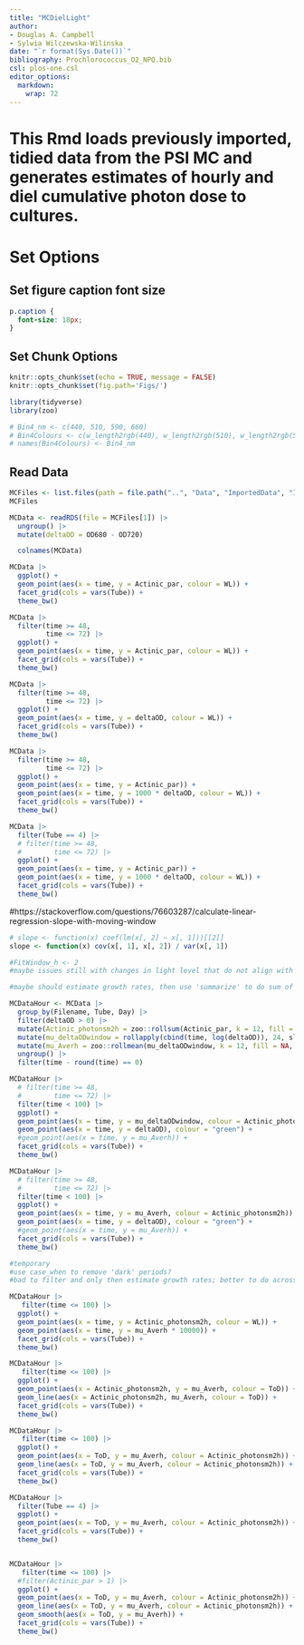 ```yaml
---
title: "MCDielLight"
author:
- Douglas A. Campbell
- Sylwia Wilczewska-Wilinska
date: "`r format(Sys.Date())`"
bibliography: Prochlorococcus_O2_NPQ.bib
csl: plos-one.csl
editor_options: 
  markdown: 
    wrap: 72
---
```

# This Rmd loads previously imported,  tidied data from the PSI MC and generates estimates of hourly and diel cumulative photon dose to cultures.

# Set Options

## Set figure caption font size

```css
p.caption {
  font-size: 18px;
}
```

## Set Chunk Options

```r
knitr::opts_chunk$set(echo = TRUE, message = FALSE)
knitr::opts_chunk$set(fig.path='Figs/')
```

```r
library(tidyverse)
library(zoo)
```

```r
# Bin4_nm <- c(440, 510, 590, 660)
# Bin4Colours <- c(w_length2rgb(440), w_length2rgb(510), w_length2rgb(590), w_length2rgb(660))
# names(Bin4Colours) <- Bin4_nm
```

## Read Data
```r
MCFiles <- list.files(path = file.path("..", "Data", "ImportedData", "ImportedMCData"), full.names = TRUE)
MCFiles
```

```r

MCData <- readRDS(file = MCFiles[1]) |>
  ungroup() |>
  mutate(deltaOD = OD680 - OD720)

  colnames(MCData)
```

```r
MCData |>
  ggplot() +
  geom_point(aes(x = time, y = Actinic_par, colour = WL)) +
  facet_grid(cols = vars(Tube)) +
  theme_bw()

MCData |>
  filter(time >= 48,
         time <= 72) |>
  ggplot() +
  geom_point(aes(x = time, y = Actinic_par, colour = WL)) +
  facet_grid(cols = vars(Tube)) +
  theme_bw()

MCData |>
  filter(time >= 48,
         time <= 72) |>
  ggplot() +
  geom_point(aes(x = time, y = deltaOD, colour = WL)) +
  facet_grid(cols = vars(Tube)) +
  theme_bw()

MCData |>
  filter(time >= 48,
         time <= 72) |>
  ggplot() +
  geom_point(aes(x = time, y = Actinic_par)) +
  geom_point(aes(x = time, y = 1000 * deltaOD, colour = WL)) +
  facet_grid(cols = vars(Tube)) +
  theme_bw()

MCData |>
  filter(Tube == 4) |>
  # filter(time >= 48,
  #        time <= 72) |>
  ggplot() +
  geom_point(aes(x = time, y = Actinic_par)) +
  geom_point(aes(x = time, y = 1000 * deltaOD, colour = WL)) +
  facet_grid(cols = vars(Tube)) +
  theme_bw()
```

#https://stackoverflow.com/questions/76603287/calculate-linear-regression-slope-with-moving-window
```r

# slope <- function(x) coef(lm(x[, 2] ~ x[, 1]))[[2]]
slope <- function(x) cov(x[, 1], x[, 2]) / var(x[, 1])

#FitWindow_h <- 2
#maybe issues still with changes in light level that do not align with growth measurement points

#maybe should estimate growth rates, then use 'summarize' to do sum of actinic photon dose for each hour?

MCDataHour <- MCData |>
  group_by(Filename, Tube, Day) |>
  filter(deltaOD > 0) |>
  mutate(Actinic_photonsm2h = zoo::rollsum(Actinic_par, k = 12, fill = NA, align = "right") * 5 * 60) |> 
  mutate(mu_deltaODwindow = rollapply(cbind(time, log(deltaOD)), 24, slope, by.column=FALSE, fill=NA)) |>
  mutate(mu_Averh = zoo::rollmean(mu_deltaODwindow, k = 12, fill = NA, align = "right")) |>
  ungroup() |>
  filter(time - round(time) == 0)

MCDataHour |>
  # filter(time >= 48,
  #        time <= 72) |>
  filter(time < 100) |>
  ggplot() +
  geom_point(aes(x = time, y = mu_deltaODwindow, colour = Actinic_photonsm2h)) +
  geom_point(aes(x = time, y = deltaOD), colour = "green") +
  #geom_point(aes(x = time, y = mu_Averh)) +
  facet_grid(cols = vars(Tube)) +
  theme_bw()

MCDataHour |>
  # filter(time >= 48,
  #        time <= 72) |>
  filter(time < 100) |>
  ggplot() +
  geom_point(aes(x = time, y = mu_Averh, colour = Actinic_photonsm2h)) +
  geom_point(aes(x = time, y = deltaOD), colour = "green") +
  #geom_point(aes(x = time, y = mu_Averh)) +
  facet_grid(cols = vars(Tube)) +
  theme_bw()
```


```r
#temporary
#use case_when to remove 'dark' periods?
#bad to filter and only then estimate growth rates; better to do across 1 h window

MCDataHour |>
   filter(time <= 100) |>
  ggplot() +
  geom_point(aes(x = time, y = Actinic_photonsm2h, colour = WL)) +
  geom_point(aes(x = time, y = mu_Averh * 10000)) +
  facet_grid(cols = vars(Tube)) +
  theme_bw()

MCDataHour |>
   filter(time <= 100) |>
  ggplot() +
  geom_point(aes(x = Actinic_photonsm2h, y = mu_Averh, colour = ToD)) +
  geom_line(aes(x = Actinic_photonsm2h, mu_Averh, colour = ToD)) +
  facet_grid(cols = vars(Tube)) +
  theme_bw()

MCDataHour |>
   filter(time <= 100) |>
  ggplot() +
  geom_point(aes(x = ToD, y = mu_Averh, colour = Actinic_photonsm2h)) +
  geom_line(aes(x = ToD, y = mu_Averh, colour = Actinic_photonsm2h)) +
  facet_grid(cols = vars(Tube)) +
  theme_bw()

MCDataHour |>
  filter(Tube == 4) |>
  ggplot() +
  geom_point(aes(x = ToD, y = mu_Averh, colour = Actinic_photonsm2h)) +
  facet_grid(cols = vars(Tube)) +
  theme_bw()


MCDataHour |>
   filter(time <= 100) |>
  #filter(Actinic_par > 1) |>
  ggplot() +
  geom_point(aes(x = ToD, y = mu_Averh, colour = Actinic_photonsm2h)) +
  geom_line(aes(x = ToD, y = mu_Averh, colour = Actinic_photonsm2h)) +
  geom_smooth(aes(x = ToD, y = mu_Averh)) +
  facet_grid(cols = vars(Tube)) +
  theme_bw()

```


